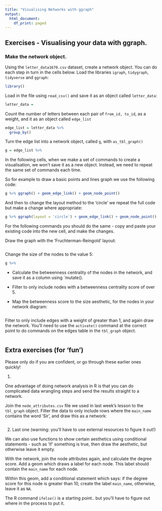 ```yaml
---
title: "Visualising Networks with ggraph"
output:
  html_document:
    df_print: paged
---
```


## Exercises - Visualising your data with ggraph.

### Make the network object.

Using the `letter_data1670.csv` dataset, create a network object. You can do each step in turn in the cells below. 
Load the libraries `igraph`, `tidygraph`, `tidyverse` and `ggraph`:

```r
library()
```

Load in the file using `read_csv()` and save it as an object called `letter_data`:

```r

letter_data = 

```


Count the number of letters between each pair of `from_id, to_id`, as a weight, and it as an object called `edge_list`


```r
edge_list = letter_data %>% 
  group_by()
```

Turn the edge list into a network object, called `g`, with `as_tbl_graph()`

```r
g = edge_list %>% 
```


In the following cells, when we make a set of commands to create a visualisation, we won't save it as a new object. Instead, we need to repeat the same set of commands each time. 

So for example to draw a basic points and lines graph we use the following code: 

```r
g %>% ggraph() + geom_edge_link() + geom_node_point()
```

And then to change the layout method to the 'circle' we repeat the full code but make a change where appropriate:  

```r
g %>% ggraph(layout = 'circle') + geom_edge_link() + geom_node_point()
```

For the following commands you should do the same - copy and paste your existing code into the new cell, and make the changes. 

Draw the graph with the 'Fruchterman-Reingold' layout:

```r

```

Change the size of the nodes to the value 5:

```r
g %>% 
```

-   Calculate the betweenness centrality of the nodes in the network, and save it as a column using `mutate(). 

-   Filter to only include nodes with a betweenness centrality score of over 5. 

-   Map the betweenness score to the size aesthetic, for the nodes in your network diagram:

```r

```

Filter to only include edges with a weight of greater than 1, and again draw the network. You'll need to use the `activate()` command at the correct point to do commands on the edges table in the `tbl_graph` object. 

```r

```

## Extra exercises (for 'fun')

Please only do if you are confident, or go through these earlier ones quickly!

1. 

One advantage of doing network analysis in R is that you can do complicated data wrangling steps and send the results straight to a network. 

Join the `node_attributes.csv` file we used in last week's lesson to the `tbl_graph` object. Filter the data to only include rows where the `main_name` contains the word 'Sir', and draw this as a network:

```r

```

2. Last one (warning: you'll have to use external resources to figure it out!)

We can also use functions to show certain aesthetics using conditional statements - such as 'if' something is true, then draw the aesthetic, but otherwise leave it empty. 

With the network, join the node attributes again, and calculate the degree score. Add a geom which draws a label for each node. This label should contain the `main_name` for each node. 

Within this geom, add a conditional statement which says: if the degree score for this node is greater than 10, create the label `main_name`, otherwise, leave it as `NA`. 

The R command `ifelse()` is a starting point.. but you'll have to figure out where in the process to put it. 

```r

```


